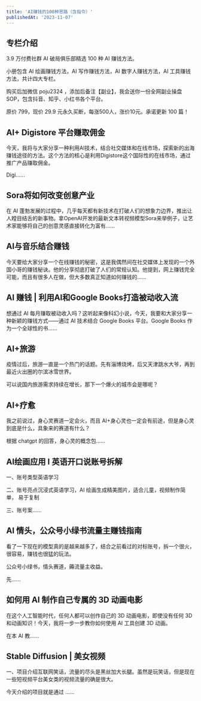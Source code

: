 ```yaml
---
title: 'AI赚钱的100种思路（含指令）'
publishedAt: '2023-11-07'
---
```


## 专栏介绍

3.9 万付费社群 AI 破局俱乐部精选 100 种 AI 赚钱方法。  
  
小册包含 AI 绘画赚钱方法，AI 写作赚钱方法，AI 数字人赚钱方法，AI 工具赚钱方法，共计四大专栏。  
  
购买后加微信 poju2324 ，添加后备注【副业】，我会送你一份全网副业操盘SOP，包含抖音、知乎、小红书各个平台。  
  
原价 799，现价 29.9 元永久买断，每涨500人，涨价10元。承诺更新 100 篇！

## AI+ Digistore 平台赚取佣金
今天，我将与大家分享一种利用AI技术，结合社交媒体和在线市场，探索新的出海赚钱途径的方法。这个方法的核心是利用Digistore这个国际性的在线市场，通过推广产品赚取佣金。

Digi......

## Sora将如何改变创意产业
在 AI 蓬勃发展的过程中，几乎每天都有新技术在打破人们的想象力边界，推出让人瞠目结舌的新事物。拿OpenAI开发的最新文本转视频模型Sora来举例子，让艺术家能够将自己的创意灵感直接转化为富有......

## AI与音乐结合赚钱
今天要给大家分享一个在线赚钱的秘密，这是我偶然间在社交媒体上发现的一个外国小哥的赚钱秘诀。他的分享彻底打破了人们的常规认知。他提到，网上赚钱完全可能，而且有很多人在做，但大多数真正知道如何赚钱的......

## AI 赚钱 | 利用AI和Google Books打造被动收入流
想通过 AI 每月赚取被动收入吗？这听起来像科幻小说，今天，我要和大家分享一种新颖的赚钱方式——通过 AI 技术结合 Google Books 平台。Google Books 作为一个全球性的书......

## AI+旅游
疫情过后，旅游一直是一个热门的话题。先有淄博烧烤，后又天津跳水大爷，再到最近火出圈的尔滨冰雪世界。

可以说国内旅游需求持续在增长，那下一个爆火的城市会是哪呢？

## AI+疗愈
我之前说过，身心灵赛道一定会火，而且 AI+身心灵也一定会有前途，但是身心灵到底是什么，具象来的赛道有什么？

根据 chatgpt 的回答，身心灵的概念包......

## AI绘画应用 I 英语开口说账号拆解
一、账号类型英语学习

二、账号亮点沉浸式英语学习，AI 绘画生成精美图片，适合儿童，视频制作简单， 易于复制

三、账号案......

## AI 情头，公众号小绿书流量主赚钱指南
看了一下现在的模型真的是越来越多了，结合之前看过的对标账号，拆一个很火，很容易，赚钱也很猛的玩法。

公众号小绿书，情头赛道，薅流量主收益。

先......

## 如何用 AI 制作自己专属的 3D 动画电影
在这个人工智能时代，任何人都可以创作自己的 3D 动画电影，即使没有任何 3D 和动画知识！今天，我将一步一步教你如何使用 AI 工具创建 3D 动画。

在本 AI 教......

## Stable Diffusion | 美女视频
一、项目介绍互联网笑话，流量的尽头是黑丝加大长腿。虽然是玩笑话，但是现在一些短视频平台美女类的视频流量的确是很大。

今天介绍的项目就是通过 ......

